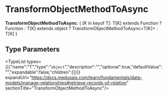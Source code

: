 
# TransformObjectMethodToAsync

 **TransformObjectMethodToAsync**: &#123; [K in keyof T]: T[K] extends Function ? Function : T[K] extends object ? TransformObjectMethodToAsync&#60;T[K]&#62; : T[K] &#125;

## Type Parameters

<TypeList types={[{"name":"T","type":"`object`","description":"","optional":true,"defaultValue":"","expandable":false,"children":[]}]} expandUrl="https://docs.medusajs.com/learn/fundamentals/data-models/manage-relationships#retrieve-records-of-relation" sectionTitle="TransformObjectMethodToAsync"/>
